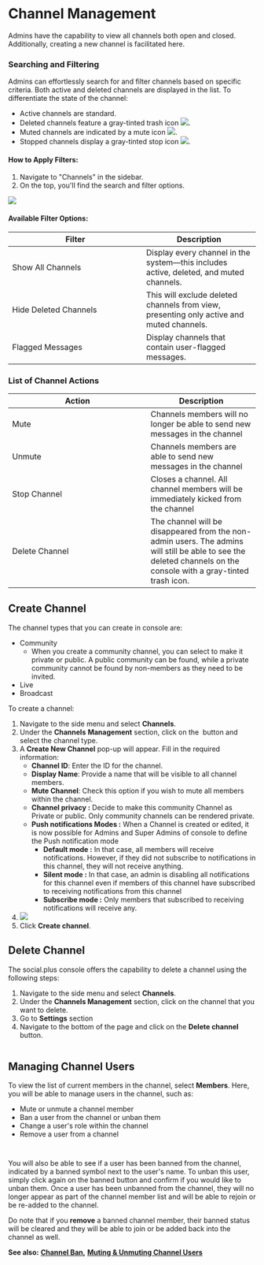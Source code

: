 # Channel Management

Admins have the capability to view all channels both open and closed. Additionally, creating a new channel is facilitated here.&#x20;

### Searching and Filtering

Admins can effortlessly search for and filter channels based on specific criteria. Both active and deleted channels are displayed in the list. To differentiate the state of the channel:

* Active channels are standard.
* Deleted channels feature a gray-tinted trash icon ![](<../../../.gitbook/assets/Screenshot 2566-10-02 at 15.44.50.png>).
* Muted channels are indicated by a mute icon ![](<../../../.gitbook/assets/Screenshot 2566-10-02 at 15.45.22.png>).
* Stopped channels display a gray-tinted stop icon ![](<../../../.gitbook/assets/Screenshot 2566-10-02 at 15.45.47.png>).

#### **How to Apply Filters**:

1. Navigate to "Channels" in the sidebar.
2. On the top, you'll find the search and filter options.

![](<../../../.gitbook/assets/Screenshot 2567-05-09 at 11.19.35.png>)

#### **Available Filter Options:**

<table><thead><tr><th width="257">Filter</th><th>Description</th></tr></thead><tbody><tr><td>Show All Channels</td><td>Display every channel in the system—this includes active, deleted, and muted channels.</td></tr><tr><td>Hide Deleted Channels</td><td>This will exclude deleted channels from view, presenting only active and muted channels.</td></tr><tr><td>Flagged Messages</td><td>Display channels that contain user-flagged messages.</td></tr></tbody></table>

### List of Channel Actions

<table><thead><tr><th width="266">Action</th><th>Description</th></tr></thead><tbody><tr><td>Mute</td><td>Channels members will no longer be able to send new messages in the channel</td></tr><tr><td>Unmute</td><td>Channels members are able to send new messages in the channel</td></tr><tr><td>Stop Channel</td><td>Closes a channel. All channel members will be immediately kicked from the channel</td></tr><tr><td>Delete Channel</td><td>The channel will be disappeared from the non-admin users. The admins will still be able to see the deleted channels on the console with a gray-tinted trash icon. </td></tr></tbody></table>

## Create Channel

The channel types that you can create in console are:

* Community
  * When you create a community channel, you can select to make it private or public. A public community can be found, while a private community cannot be found by non-members as they need to be invited.
* Live
* Broadcast

To create a channel:

1. Navigate to the side menu and select **Channels**.
2. Under the **Channels** **Management** section, click on the <img src="../../../.gitbook/assets/Screenshot 2567-05-09 at 11.21.06.png" alt="" data-size="line" /> button and select the channel type.
3. A **Create New Channel** pop-up will appear. Fill in the required information:
   * **Channel ID**: Enter the ID for the channel.
   * **Display Name**: Provide a name that will be visible to all channel members.
   * **Mute Channel**: Check this option if you wish to mute all members within the channel.
   * **Channel privacy :** Decide to make this community Channel as Private or public. Only community channels can be rendered private.
   * **Push notifications Modes :** When a Channel is created or edited, it is now possible for Admins and Super Admins of console to define the Push notification mode
     * **Default mode :** In that case, all members will receive notifications. However, if they did not subscribe to notifications in this channel, they will not receive anything.
     * **Silent mode :** In that case, an admin is disabling all notifications for this channel even if members of this channel have subscribed to receiving notifications from this channel
     * **Subscribe mode :** Only members that subscribed to receiving notifications will receive any.&#x20;
4. &#x20;![](<../../../.gitbook/assets/Screenshot 2567-05-09 at 11.23.41.png>)
5. Click **Create channel**.

## Delete Channel

The social.plus console offers the capability to delete a channel using the following steps:

1. Navigate to the side menu and select **Channels**.
2. Under the **Channels Management** section, click on the channel that you want to delete.
3. Go to **Settings** section
4. Navigate to the bottom of the page and click on the **Delete channel** button.

<div align="left"><figure><img src="../../../.gitbook/assets/Screenshot 2567-05-09 at 11.51.28.png" alt="" /><figcaption></figcaption></figure></div>

## Managing Channel Users

To view the list of current members in the channel, select **Members**. Here, you will be able to manage users in the channel, such as:&#x20;

* Mute or unmute a channel member&#x20;
* Ban a user from the channel or unban them&#x20;
* Change a user's role within the channel&#x20;
* Remove a user from a channel&#x20;

<figure><img src="../../../.gitbook/assets/Screenshot 2567-11-12 at 4.45.04 PM.png" alt="" /><figcaption></figcaption></figure>

<figure><img src="../../../.gitbook/assets/Screenshot 2567-11-12 at 4.46.04 PM.png" alt="" /><figcaption></figcaption></figure>

You will also be able to see if a user has been banned from the channel, indicated by a banned symbol next to the user's name. To unban this user, simply click again on the banned button and confirm if you would like to unban them. Once a user has been unbanned from the channel, they will no longer appear as part of the channel member list and will be able to rejoin or be re-added to the channel.&#x20;

Do note that if you **remove** a banned channel member, their banned status will be cleared and they will be able to join or be added back into the channel as well.&#x20;

**See also:** [**Channel Ban**](https://docs.amity.co/console/moderation-roles-and-privileges#channel-ban)**,** [**Muting & Unmuting Channel Users**](https://docs.amity.co/console/moderation-roles-and-privileges#muting-and-unmuting)

<figure><img src="../../../.gitbook/assets/image (3).png" alt="" /><figcaption></figcaption></figure>
